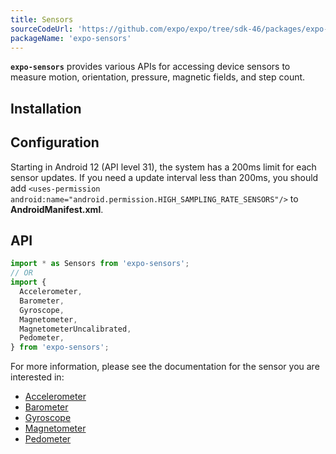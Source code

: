 ```yaml
---
title: Sensors
sourceCodeUrl: 'https://github.com/expo/expo/tree/sdk-46/packages/expo-sensors'
packageName: 'expo-sensors'
---
```



**`expo-sensors`** provides various APIs for accessing device sensors to measure motion, orientation, pressure, magnetic fields, and step count.

<PlatformsSection android emulator ios simulator web />

## Installation

<APIInstallSection />

## Configuration

Starting in Android 12 (API level 31), the system has a 200ms limit for each sensor updates. If you need a update interval less than 200ms, you should add `<uses-permission android:name="android.permission.HIGH_SAMPLING_RATE_SENSORS"/>` to **AndroidManifest.xml**.

## API

```js
import * as Sensors from 'expo-sensors';
// OR
import {
  Accelerometer,
  Barometer,
  Gyroscope,
  Magnetometer,
  MagnetometerUncalibrated,
  Pedometer,
} from 'expo-sensors';
```

For more information, please see the documentation for the sensor you are interested in:

- [Accelerometer](accelerometer.md)
- [Barometer](barometer.md)
- [Gyroscope](gyroscope.md)
- [Magnetometer](magnetometer.md)
- [Pedometer](pedometer.md)
